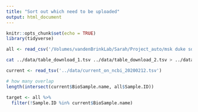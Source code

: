 ```yaml
---
title: "Sort out which need to be uploaded"
output: html_document
---
```


```r
knitr::opts_chunk$set(echo = TRUE)
library(tidyverse)
```

```r
all <- read_csv('/Volumes/vandenBrinkLab/Sarah/Project_auto/msk duke sdtable 01 18 20.csv') 
```

```bash
cat ../data/table_download_1.tsv ../data/table_download_2.tsv > ../data/current_on_ncbi_20200212.tsv
```

```r
current <- read_tsv('../data/current_on_ncbi_20200212.tsv')
```
```r
# how many overlap 
length(intersect(current$BioSample.name, all$Sample.ID))

target <- all %>% 
  filter(!Sample.ID %in% current$BioSample.name)
```

```r

```

